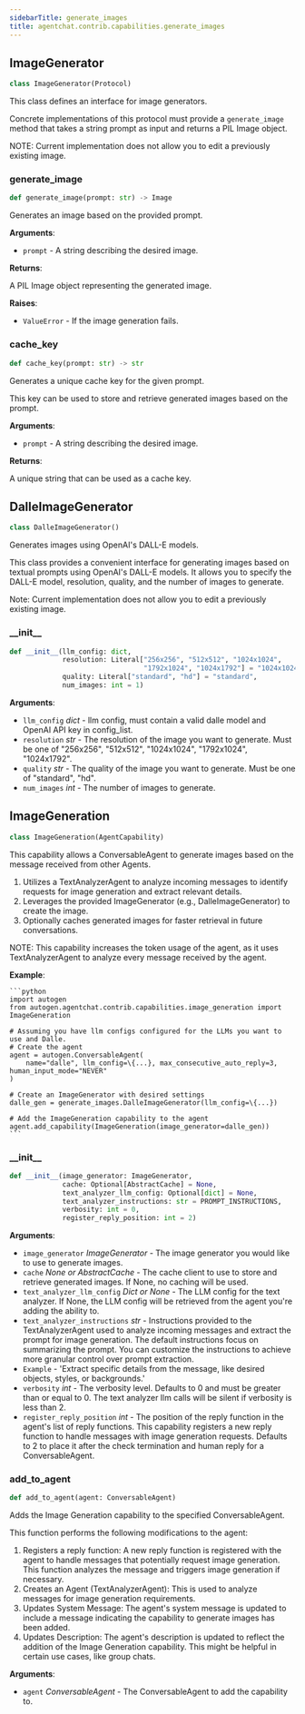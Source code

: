 ```yaml
---
sidebarTitle: generate_images
title: agentchat.contrib.capabilities.generate_images
---
```


## ImageGenerator

```python
class ImageGenerator(Protocol)
```

This class defines an interface for image generators.

Concrete implementations of this protocol must provide a `generate_image` method that takes a string prompt as
input and returns a PIL Image object.

NOTE: Current implementation does not allow you to edit a previously existing image.

### generate\_image

```python
def generate_image(prompt: str) -> Image
```

Generates an image based on the provided prompt.

**Arguments**:

- `prompt` - A string describing the desired image.
  

**Returns**:

  A PIL Image object representing the generated image.
  

**Raises**:

- `ValueError` - If the image generation fails.

### cache\_key

```python
def cache_key(prompt: str) -> str
```

Generates a unique cache key for the given prompt.

This key can be used to store and retrieve generated images based on the prompt.

**Arguments**:

- `prompt` - A string describing the desired image.
  

**Returns**:

  A unique string that can be used as a cache key.

## DalleImageGenerator

```python
class DalleImageGenerator()
```

Generates images using OpenAI's DALL-E models.

This class provides a convenient interface for generating images based on textual prompts using OpenAI's DALL-E
models. It allows you to specify the DALL-E model, resolution, quality, and the number of images to generate.

Note: Current implementation does not allow you to edit a previously existing image.

### \_\_init\_\_

```python
def __init__(llm_config: dict,
             resolution: Literal["256x256", "512x512", "1024x1024",
                                 "1792x1024", "1024x1792"] = "1024x1024",
             quality: Literal["standard", "hd"] = "standard",
             num_images: int = 1)
```

**Arguments**:

- `llm_config` _dict_ - llm config, must contain a valid dalle model and OpenAI API key in config_list.
- `resolution` _str_ - The resolution of the image you want to generate. Must be one of "256x256", "512x512", "1024x1024", "1792x1024", "1024x1792".
- `quality` _str_ - The quality of the image you want to generate. Must be one of "standard", "hd".
- `num_images` _int_ - The number of images to generate.

## ImageGeneration

```python
class ImageGeneration(AgentCapability)
```

This capability allows a ConversableAgent to generate images based on the message received from other Agents.

1. Utilizes a TextAnalyzerAgent to analyze incoming messages to identify requests for image generation and
extract relevant details.
2. Leverages the provided ImageGenerator (e.g., DalleImageGenerator) to create the image.
3. Optionally caches generated images for faster retrieval in future conversations.

NOTE: This capability increases the token usage of the agent, as it uses TextAnalyzerAgent to analyze every
message received by the agent.

**Example**:

    ```python
    import autogen
    from autogen.agentchat.contrib.capabilities.image_generation import ImageGeneration

    # Assuming you have llm configs configured for the LLMs you want to use and Dalle.
    # Create the agent
    agent = autogen.ConversableAgent(
        name="dalle", llm_config=\{...}, max_consecutive_auto_reply=3, human_input_mode="NEVER"
    )

    # Create an ImageGenerator with desired settings
    dalle_gen = generate_images.DalleImageGenerator(llm_config=\{...})

    # Add the ImageGeneration capability to the agent
    agent.add_capability(ImageGeneration(image_generator=dalle_gen))
    ```

### \_\_init\_\_

```python
def __init__(image_generator: ImageGenerator,
             cache: Optional[AbstractCache] = None,
             text_analyzer_llm_config: Optional[dict] = None,
             text_analyzer_instructions: str = PROMPT_INSTRUCTIONS,
             verbosity: int = 0,
             register_reply_position: int = 2)
```

**Arguments**:

- `image_generator` _ImageGenerator_ - The image generator you would like to use to generate images.
- `cache` _None or AbstractCache_ - The cache client to use to store and retrieve generated images. If None,
  no caching will be used.
- `text_analyzer_llm_config` _Dict or None_ - The LLM config for the text analyzer. If None, the LLM config will
  be retrieved from the agent you're adding the ability to.
- `text_analyzer_instructions` _str_ - Instructions provided to the TextAnalyzerAgent used to analyze
  incoming messages and extract the prompt for image generation. The default instructions focus on
  summarizing the prompt. You can customize the instructions to achieve more granular control over prompt
  extraction.
- `Example` - 'Extract specific details from the message, like desired objects, styles, or backgrounds.'
- `verbosity` _int_ - The verbosity level. Defaults to 0 and must be greater than or equal to 0. The text
  analyzer llm calls will be silent if verbosity is less than 2.
- `register_reply_position` _int_ - The position of the reply function in the agent's list of reply functions.
  This capability registers a new reply function to handle messages with image generation requests.
  Defaults to 2 to place it after the check termination and human reply for a ConversableAgent.

### add\_to\_agent

```python
def add_to_agent(agent: ConversableAgent)
```

Adds the Image Generation capability to the specified ConversableAgent.

This function performs the following modifications to the agent:

1. Registers a reply function: A new reply function is registered with the agent to handle messages that
potentially request image generation. This function analyzes the message and triggers image generation if
necessary.
2. Creates an Agent (TextAnalyzerAgent): This is used to analyze messages for image generation requirements.
3. Updates System Message: The agent's system message is updated to include a message indicating the
capability to generate images has been added.
4. Updates Description: The agent's description is updated to reflect the addition of the Image Generation
capability. This might be helpful in certain use cases, like group chats.

**Arguments**:

- `agent` _ConversableAgent_ - The ConversableAgent to add the capability to.

